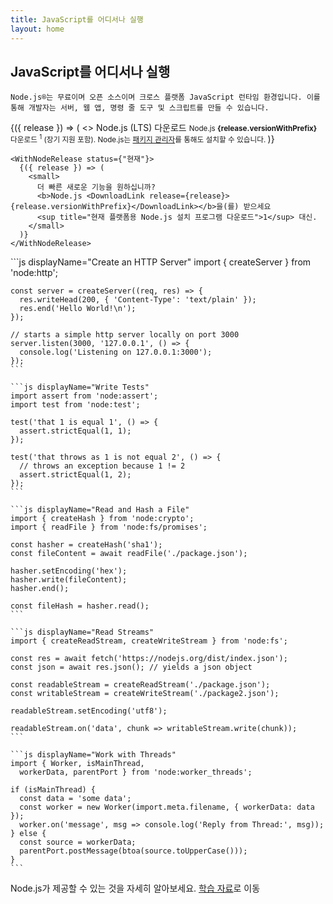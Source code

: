 ```yaml
---
title: JavaScript를 어디서나 실행
layout: home
---
```


<section>
  <WithBadge section="색인" />

  <div>
    <h1 className="special">JavaScript를 어디서나 실행</h1>

    Node.js®는 무료이며 오픈 소스이며 크로스 플랫폼 JavaScript 런타임 환경입니다. 이를 통해 개발자는 서버, 웹 앱, 명령 줄 도구 및 스크립트를 만들 수 있습니다.
  </div>

  <div>
    <WithNodeRelease status={['Active LTS', 'Maintenance LTS']}>
      {({ release }) => (
        <>
          <DownloadButton release={release}>Node.js (LTS) 다운로드</DownloadButton>
          <small>
            Node.js <b>{release.versionWithPrefix}</b> 다운로드
            <sup title="현재 플랫폼용 Node.js 설치 프로그램 다운로드">1</sup> (장기 지원 포함).
            Node.js는 <a href="/download/package-manager">패키지 관리자</a>를 통해도 설치할 수 있습니다.
          </small>
        </>
      )}
    </WithNodeRelease>

    <WithNodeRelease status={"현재"}>
      {({ release }) => (
        <small>
          더 빠른 새로운 기능을 원하십니까?
          <b>Node.js <DownloadLink release={release}>{release.versionWithPrefix}</DownloadLink></b>을(를) 받으세요
          <sup title="현재 플랫폼용 Node.js 설치 프로그램 다운로드">1</sup> 대신.
        </small>
      )}
    </WithNodeRelease>
  </div>
</section>

<section>
  <div>
    ```js displayName="Create an HTTP Server"
    import { createServer } from 'node:http';

    const server = createServer((req, res) => {
      res.writeHead(200, { 'Content-Type': 'text/plain' });
      res.end('Hello World!\n');
    });

    // starts a simple http server locally on port 3000
    server.listen(3000, '127.0.0.1', () => {
      console.log('Listening on 127.0.0.1:3000');
    });
    ```

    ```js displayName="Write Tests"
    import assert from 'node:assert';
    import test from 'node:test';

    test('that 1 is equal 1', () => {
      assert.strictEqual(1, 1);
    });

    test('that throws as 1 is not equal 2', () => {
      // throws an exception because 1 != 2
      assert.strictEqual(1, 2);
    });
    ```

    ```js displayName="Read and Hash a File"
    import { createHash } from 'node:crypto';
    import { readFile } from 'node:fs/promises';

    const hasher = createHash('sha1');
    const fileContent = await readFile('./package.json');

    hasher.setEncoding('hex');
    hasher.write(fileContent);
    hasher.end();

    const fileHash = hasher.read();
    ```

    ```js displayName="Read Streams"
    import { createReadStream, createWriteStream } from 'node:fs';

    const res = await fetch('https://nodejs.org/dist/index.json');
    const json = await res.json(); // yields a json object

    const readableStream = createReadStream('./package.json');
    const writableStream = createWriteStream('./package2.json');

    readableStream.setEncoding('utf8');

    readableStream.on('data', chunk => writableStream.write(chunk));
    ```

    ```js displayName="Work with Threads"
    import { Worker, isMainThread,
      workerData, parentPort } from 'node:worker_threads';

    if (isMainThread) {
      const data = 'some data';
      const worker = new Worker(import.meta.filename, { workerData: data });
      worker.on('message', msg => console.log('Reply from Thread:', msg));
    } else {
      const source = workerData;
      parentPort.postMessage(btoa(source.toUpperCase()));
    }
    ```
  </div>

  Node.js가 제공할 수 있는 것을 자세히 알아보세요. [학습 자료](/learn)로 이동
</section>
